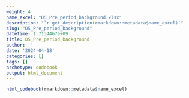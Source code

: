 ```yaml
---
weight: 4
name_excel: "D5_Pre_period_background.xlsx"
description: "`r get_description(rmarkdown::metadata$name_excel)`"
slug: "D5_Pre_period_background"
datetime: 1.7134467e+09
title: D5_Pre_period_background
author: ''
date: '2024-04-18'
categories: []
tags: []
archetype: codebook
output: html_document
---
```


```r
html_codebook(rmarkdown::metadata$name_excel)
```
